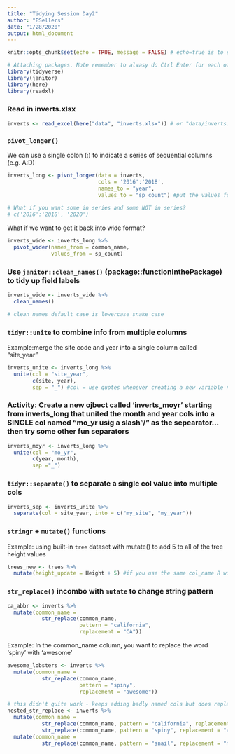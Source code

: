 ```yaml
---
title: "Tidying Session Day2"
author: "ESellers"
date: "1/28/2020"
output: html_document
---
```


```r
knitr::opts_chunk$set(echo = TRUE, message = FALSE) # echo=true is to show code in the Rmarkdown doc

# Attaching packages. Note remember to alwasy do Ctrl Enter for each of these to 'run' them.
library(tidyverse)
library(janitor)
library(here)
library(readxl)
```

### Read in inverts.xlsx

```r
inverts <- read_excel(here("data", "inverts.xlsx")) # or "data/inverts.xlsx" (NOTE R uses the forward slash)
```

### `pivot_longer()`
We can use a single colon (:) to indicate a series of sequential columns (e.g. A:D)
```r
inverts_long <- pivot_longer(data = inverts, 
                             cols = '2016':'2018',
                             names_to = "year",
                             values_to = "sp_count") #put the values for each year in a new column sp_count
                             
# What if you want some in series and some NOT in series?
# c('2016':'2018', '2020')
```

What if we want to get it back into wide format?

```r
inverts_wide <- inverts_long %>% 
  pivot_wider(names_from = common_name, 
              values_from = sp_count)
```

### Use `janitor::clean_names()` (package::functionInthePackage) to tidy up field labels

```r
inverts_wide <- inverts_wide %>% 
  clean_names()

# clean_names default case is lowercase_snake_case
```

### `tidyr::unite` to combine info from multiple columns
Example:merge the site code and year into a single column called "site_year"

```r
inverts_unite <- inverts_long %>% 
  unite(col = "site_year", 
        c(site, year),
        sep = "_") #col = use quotes whenever creating a new variable name; sep = separator delimiter
```


### Activity: Create a new ojbect called 'inverts_moyr' starting from inverts_long that united the month and year cols into a SINGLE col named "mo_yr usig a slash "/" as the sepearator... then try some other fun separators

```r
inverts_moyr <- inverts_long %>% 
  unite(col = "mo_yr",
        c(year, month),
        sep ="_")
```

### `tidyr::separate()` to separate a single col value into multiple cols

```r
inverts_sep <- inverts_unite %>% 
  separate(col = site_year, into = c("my_site", "my_year"))
```

### `stringr` + `mutate()` functions

Example: using built-in `tree` dataset with mutate() to add 5 to all of the tree height values

```r
trees_new <- trees %>% 
  mutate(height_update = Height + 5) #if you use the same col_name R will overwrite the orig col
```

### `str_replace()` incombo with `mutate` to change string pattern

```r
ca_abbr <- inverts %>% 
  mutate(common_name = 
           str_replace(common_name, 
                       pattern = "california",
                       replacement = "CA"))
```

Example: In the common_name column, you want to replace the word 'spiny' with 'awesome'

```r
awesome_lobsters <- inverts %>% 
  mutate(common_name =
           str_replace(common_name,
                       pattern = "spiny",
                       replacement = "awesome"))
```

```r
# this didn't quite work - keeps adding badly named cols but does replace all 3 values
nested_str_replace <- inverts %>% 
  mutate(common_name =
           str_replace(common_name, pattern = "california", replacement = "CA") %>%mutate(common_name =
           str_replace(common_name, pattern = "spiny", replacement = "awesome") %>% 
  mutate(common_name =
           str_replace(common_name, pattern = "snail", replacement = "mollusc")) %>% 
```



























